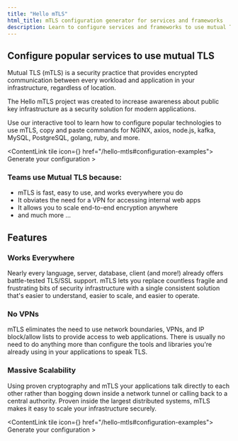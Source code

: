 ```yaml
---
title: "Hello mTLS"
html_title: mTLS configuration generator for services and frameworks
description: Learn to configure services and frameworks to use mutual TLS. Copy and paste commands for NGINX, node.js, Kafka, MySQL, PostgreSQL, golang, Ruby, and more.
---
```




## Configure popular services to use mutual TLS

Mutual TLS (mTLS) is a security practice that provides encrypted communication between every workload and application in your infrastructure, regardless of location.

The Hello mTLS project was created to increase awareness about public key infrastructure as a security solution for modern applications.

Use our interactive tool to learn how to configure popular technologies to use mTLS, copy and paste commands for NGINX, axios, node.js, kafka, MySQL, PostgreSQL, golang, ruby, and more.

<ContentLink tile icon={<ToolsIcon />} href="/hello-mtls#configuration-examples">
  Generate your configuration &gt;
</ContentLink>

### Teams use Mutual TLS because:

- mTLS is fast, easy to use, and works everywhere you do
- It obviates the need for a VPN for accessing internal web apps
- It allows you to scale end-to-end encryption anywhere
- and much more ...

## Features

### Works Everywhere

Nearly every language, server, database, client (and more!) already offers battle-tested TLS/SSL support. mTLS lets you replace countless fragile and frustrating bits of security infrastructure with a single consistent solution that's easier to understand, easier to scale, and easier to operate.

### No VPNs

mTLS eliminates the need to use network boundaries, VPNs, and IP block/allow lists to provide access to web applications. There is usually no need to do anything more than configure the tools and libraries you're already using in your applications to speak TLS.

### Massive Scalability

Using proven cryptography and mTLS your applications talk directly to each other rather than bogging down inside a network tunnel or calling back to a central authority. Proven inside the largest distributed systems, mTLS makes it easy to scale your infrastructure securely.

<ContentLink tile icon={<ToolsIcon />} href="/hello-mtls#configuration-examples">
  Generate your configuration &gt;
</ContentLink>
